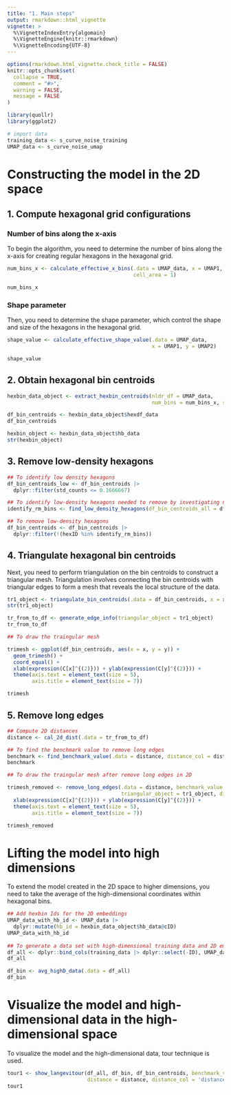 ```yaml
---
title: "1. Main steps"
output: rmarkdown::html_vignette
vignette: >
  %\VignetteIndexEntry{algomain}
  %\VignetteEngine{knitr::rmarkdown}
  %\VignetteEncoding{UTF-8}
---
```


```r
options(rmarkdown.html_vignette.check_title = FALSE)
knitr::opts_chunk$set(
  collapse = TRUE,
  comment = "#>",
  warning = FALSE, 
  message = FALSE
)
```

```r
library(quollr)
library(ggplot2)
```

```r
# import data
training_data <- s_curve_noise_training
UMAP_data <- s_curve_noise_umap
```

# Constructing the model in the 2D space

## 1. Compute hexagonal grid configurations

### Number of bins along the x-axis

To begin the algorithm, you need to determine the number of bins along the x-axis for creating regular hexagons in the hexagonal grid.

```r
num_bins_x <- calculate_effective_x_bins(.data = UMAP_data, x = UMAP1,
                                         cell_area = 1)

num_bins_x
```

### Shape parameter

Then, you need to determine the shape parameter, which control the shape and size of the hexagons in the hexagonal grid.

```r
shape_value <- calculate_effective_shape_value(.data = UMAP_data, 
                                               x = UMAP1, y = UMAP2)

shape_value
```

## 2. Obtain hexagonal bin centroids

```r
hexbin_data_object <- extract_hexbin_centroids(nldr_df = UMAP_data, 
                                               num_bins = num_bins_x, shape_val = shape_value)

df_bin_centroids <- hexbin_data_object$hexdf_data
df_bin_centroids 

hexbin_object <- hexbin_data_object$hb_data
str(hexbin_object)
```

## 3. Remove low-density hexagons

```r
## To identify low density hexagons
df_bin_centroids_low <- df_bin_centroids |>
  dplyr::filter(std_counts <= 0.1666667)

## To identify low-density hexagons needed to remove by investigating neighbouring mean density
identify_rm_bins <- find_low_density_hexagons(df_bin_centroids_all = df_bin_centroids, num_bins_x = num_bins_x, df_bin_centroids_low = df_bin_centroids_low)

## To remove low-density hexagons
df_bin_centroids <- df_bin_centroids |>
  dplyr::filter(!(hexID %in% identify_rm_bins))
```

## 4. Triangulate hexagonal bin centroids

Next, you need to perform triangulation on the bin centroids to construct a triangular mesh. Triangulation involves connecting the bin centroids with triangular edges to form a mesh that reveals the local structure of the data.

```r
tr1_object <- triangulate_bin_centroids(.data = df_bin_centroids, x = x, y = y)
str(tr1_object)

tr_from_to_df <- generate_edge_info(triangular_object = tr1_object)
tr_from_to_df
```

```r
## To draw the traingular mesh

trimesh <- ggplot(df_bin_centroids, aes(x = x, y = y)) +
  geom_trimesh() +
  coord_equal() +
  xlab(expression(C[x]^{(2)})) + ylab(expression(C[y]^{(2)})) +
  theme(axis.text = element_text(size = 5),
        axis.title = element_text(size = 7))

trimesh
```

## 5. Remove long edges

```r
## Compute 2D distances
distance <- cal_2d_dist(.data = tr_from_to_df)

## To find the benchmark value to remove long edges
benchmark <- find_benchmark_value(.data = distance, distance_col = distance)
benchmark
```

```r
## To draw the traingular mesh after remove long edges in 2D

trimesh_removed <- remove_long_edges(.data = distance, benchmark_value = benchmark,
                                     triangular_object = tr1_object, distance_col = distance) +
  xlab(expression(C[x]^{(2)})) + ylab(expression(C[y]^{(2)})) +
  theme(axis.text = element_text(size = 5),
        axis.title = element_text(size = 7))

trimesh_removed
```

# Lifting the model into high dimensions

To extend the model created in the 2D space to higher dimensions, you need to take the average of the high-dimensional coordinates within hexagonal bins.

```r
## Add hexbin Ids for the 2D embeddings
UMAP_data_with_hb_id <- UMAP_data |> 
  dplyr::mutate(hb_id = hexbin_data_object$hb_data@cID)
UMAP_data_with_hb_id
        
## To generate a data set with high-dimensional training data and 2D embeddings with hexagonal IDs
df_all <- dplyr::bind_cols(training_data |> dplyr::select(-ID), UMAP_data_with_hb_id)
df_all

df_bin <- avg_highD_data(.data = df_all)
df_bin
```

# Visualize the model and high-dimensional data in the high-dimensional space

To visualize the model and the high-dimensional data, tour technique is used. 

```r
tour1 <- show_langevitour(df_all, df_bin, df_bin_centroids, benchmark_value = benchmark, 
                          distance = distance, distance_col = 'distance')
tour1
```
